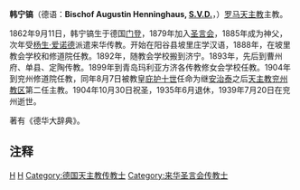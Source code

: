 {{Infobox Biography
| name   = 韩宁镐<br />{{lang|de|Bischof Augustin Henninghaus, [[聖言會|S.V.D.]]}}
| image     = [[File:Bischof_Augustin_Hennighaus_1904_JS.jpg|220px]]
| caption  = 
| date_of_birth  = 1862年9月11日
| place_of_birth = {{flag|普鲁士王国}}[[威斯特法伦省|威斯特法伦省]][[门登|门登]]
| date_of_death  = {{death date and age|1939|7|20|1862|9|11}}
| place_of_death = {{CHN-1928|山東省}}[[兖州縣|兖州縣]]
| occupation  = [[天主教兖州教区|天主教兖州教区]]主教
| spouse         = 无
| parents        = 
}}

'''韩宁镐'''（德语：'''Bischof Augustin Henninghaus, [[聖言會|S.V.D.]]'''，{{bd|1862年|9月11日|1939年|7月20日}}）[[罗马天主教|罗马天主教]]主教。

1862年9月11日，韩宁镐生于德国[[门登|门登]]，1879年加入[[圣言会|圣言会]]，1885年成为神父，次年受[[杨生·爱诺德|杨生·爱诺德]]派遣来华传教。开始在阳谷县坡里庄学汉语，1888年，在坡里教会学校和修道院任教。1892年，随教会学校搬到济宁。1893年，先后到曹州府、单县、定陶传教。1899年到青岛玛利亚方济各传教修女会学校任教。1904年到兖州修道院任教，同年8月7日被教皇[[庇护十世|庇护十世]]任命为继[[安治泰|安治泰]]之后[[天主教兖州教区|天主教兖州教区]]第二任主教。1904年10月30日祝圣，1935年6月退休，1939年7月20日在兖州逝世。

著有《德华大辞典》。

==注释==


[[Category:在中华民国的天主教传教士_(1949年前)|H]]
[[Category:北萊因-西發里亞人|H]]
[[Category:德国天主教传教士|Category:德国天主教传教士]]
[[Category:来华圣言会传教士|Category:来华圣言会传教士]]